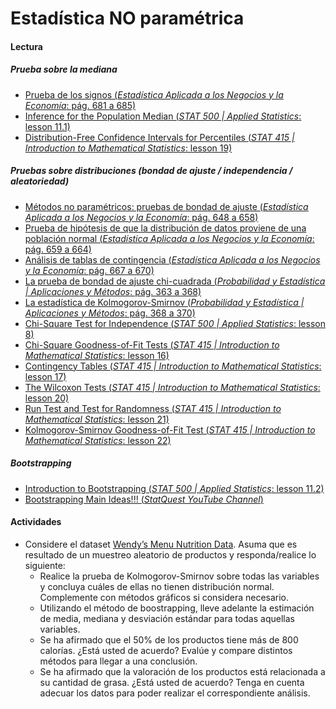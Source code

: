 # Estadística NO paramétrica

#### Lectura

##### Prueba sobre la mediana

- [Prueba de los signos (_Estadística Aplicada a los Negocios y la Economía_: pág. 681 a 685)](https://drive.google.com/file/d/1FX-LDq_MY3dD6UkhpktQVN6iDgNKug0N/view?usp=share_link)
- [Inference for the Population Median (_STAT 500 | Applied Statistics_: lesson 11.1)](https://online.stat.psu.edu/stat500/lesson/11/11.1)
- [Distribution-Free Confidence Intervals for Percentiles (_STAT 415 | Introduction to Mathematical Statistics_: lesson 19)](https://online.stat.psu.edu/stat415/lesson/19)

##### Pruebas sobre distribuciones (bondad de ajuste / independencia / aleatoriedad)

- [Métodos no paramétricos: pruebas de bondad de ajuste (_Estadística Aplicada a los Negocios y la Economía_: pág. 648 a 658)](https://drive.google.com/file/d/1FX-LDq_MY3dD6UkhpktQVN6iDgNKug0N/view?usp=share_link)
- [Prueba de hipótesis de que la distribución de datos proviene de una población normal (_Estadística Aplicada a los Negocios y la Economía_: pág. 659 a 664)](https://drive.google.com/file/d/1FX-LDq_MY3dD6UkhpktQVN6iDgNKug0N/view?usp=share_link)
- [Análisis de tablas de contingencia (_Estadística Aplicada a los Negocios y la Economía_: pág. 667 a 670)](https://drive.google.com/file/d/1FX-LDq_MY3dD6UkhpktQVN6iDgNKug0N/view?usp=share_link)
- [La prueba de bondad de ajuste chi-cuadrada (_Probabilidad y Estadística | Aplicaciones y Métodos_: pág. 363 a 368)](https://drive.google.com/file/d/1VCLbf-N79MIcStIe35XzL5NF-DTGENo_/view?usp=share_link)
- [La estadística de Kolmogorov-Smirnov (_Probabilidad y Estadística | Aplicaciones y Métodos_: pág. 368 a 370)](https://drive.google.com/file/d/1VCLbf-N79MIcStIe35XzL5NF-DTGENo_/view?usp=share_link)
- [Chi-Square Test for Independence (_STAT 500 | Applied Statistics_: lesson 8)](https://online.stat.psu.edu/stat500/lesson/8)
- [Chi-Square Goodness-of-Fit Tests (_STAT 415 | Introduction to Mathematical Statistics_: lesson 16)](https://online.stat.psu.edu/stat415/lesson/16)
- [Contingency Tables (_STAT 415 | Introduction to Mathematical Statistics_: lesson 17)](https://online.stat.psu.edu/stat415/lesson/17)
- [The Wilcoxon Tests (_STAT 415 | Introduction to Mathematical Statistics_: lesson 20)](https://online.stat.psu.edu/stat415/lesson/20)
- [Run Test and Test for Randomness (_STAT 415 | Introduction to Mathematical Statistics_: lesson 21)](https://online.stat.psu.edu/stat415/lesson/21)
- [Kolmogorov-Smirnov Goodness-of-Fit Test (_STAT 415 | Introduction to Mathematical Statistics_: lesson 22)](https://online.stat.psu.edu/stat415/lesson/22)

##### Bootstrapping

- [Introduction to Bootstrapping (_STAT 500 | Applied Statistics_: lesson 11.2)](https://online.stat.psu.edu/stat500/lesson/11/11.1)
- [Bootstrapping Main Ideas!!! (_StatQuest YouTube Channel_)](https://www.youtube.com/watch?v=Xz0x-8-cgaQ)
    
#### Actividades

- Considere el dataset [Wendy's Menu Nutrition Data](https://drive.google.com/drive/folders/1Lprg5DfAXRnUcmYi5TdzfpKIzQ49ITuq?usp=share_link). Asuma que es resultado de un muestreo aleatorio de productos y responda/realice lo siguiente:
    - Realice la prueba de Kolmogorov-Smirnov sobre todas las variables y concluya cuáles de ellas no tienen distribución normal. Complemente con métodos gráficos si considera necesario.
    - Utilizando el método de boostrapping, lleve adelante la estimación de media, mediana y desviación estándar para todas aquellas variables.
    - Se ha afirmado que el 50% de los productos tiene más de 800 calorías. ¿Está usted de acuerdo? Evalúe y compare distintos métodos para llegar a una conclusión.
    - Se ha afirmado que la valoración de los productos está relacionada a su cantidad de grasa. ¿Está usted de acuerdo? Tenga en cuenta adecuar los datos para poder realizar el correspondiente análisis.